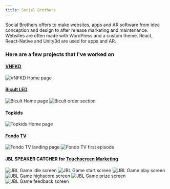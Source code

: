 ```yaml
---
title: Social Brothers
---
```


Social Brothers offers to make websites, apps and AR software from idea conception and design to after release marketing and maintenance. Websites are often made with WordPress and a custom theme. React, React-Native and Unity3d are used for apps and AR.

### Here are a few projects that I've worked on

#### <a href="https://www.vnfkd.nl/" target="_blank">VNFKD</a>

<Image src="/SocialBrothers/brave_2022-01-20_21-38-11.png" alt="VNFKD Home page" width={1920} height={981} />

#### <a href="https://bicult.nl/" target="_blank">Bicult LED</a>

<Image src="/SocialBrothers/brave_2022-01-20_21-40-57.png" alt="Bicult Home page" width={1920} height={981} />
<Image src="/SocialBrothers/brave_2022-01-20_21-41-59.png" alt="Bicult order section" width={1920} height={981} />

#### <a href="https://topkids.nl/" target="_blank">Topkids</a>

<Image src="/SocialBrothers/brave_2022-01-20_21-47-07.png" alt="Topkids Home page" width={1920} height={981} />

#### <a href="https://fondo.nl/tv" target="_blank">Fondo TV</a>

<Image src="/SocialBrothers/brave_2022-01-20_21-56-25.png" alt="Fondo TV landing page" width={1920} height={981} />
<Image src="/SocialBrothers/brave_2022-01-20_21-56-54.png" alt="Fondo TV first episode" width={1920} height={981} />

#### JBL SPEAKER CATCHER for <a href="https://www.touchscreen-marketing.com/">Touchscreen Marketing</a>

<Image src="/SocialBrothers/brave_2022-01-20_21-51-40.png" alt="JBL Game idle screen" width={1920} height={981} />
<Image src="/SocialBrothers/brave_2022-01-20_22-16-11.png" alt="JBL Game start screen" width={1920} height={981} />
<Image src="/SocialBrothers/brave_2022-01-20_21-52-03.png" alt="JBL Game play screen" width={1920} height={981} />
<Image src="/SocialBrothers/brave_2022-01-20_21-52-26.png" alt="JBL Game highscore screen" width={1920} height={981} />
<Image src="/SocialBrothers/brave_2022-01-20_21-52-32.png" alt="JBL Game prize screen" width={1920} height={981} />
<Image src="/SocialBrothers/brave_2022-01-20_22-16-52.png" alt="JBL Game feedback screen" width={1920} height={981} />

